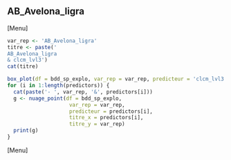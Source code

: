 ##  AB_Avelona_ligra
[Menu]
```r
var_rep <- 'AB_Avelona_ligra'
titre <- paste('
AB_Avelona_ligra
& clcm_lvl3')
cat(titre)

box_plot(df = bdd_sp_explo, var_rep = var_rep, predicteur = 'clcm_lvl3', titre_x = 'clcm_lvl3', titre_y = var_rep)
for (i in 1:length(predictors)) {
  cat(paste('- ', var_rep, '&', predictors[i]))
  g <- nuage_point(df = bdd_sp_explo,
                    var_rep = var_rep,
                    predicteur = predictors[i],
                    titre_x = predictors[i],
                    titre_y = var_rep)
  print(g)
}
```
[Menu] 



